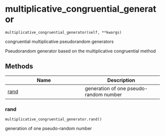 # multiplicative_congruential_generator { #generators.multiplicative_congruential_generator }

`multiplicative_congruential_generator(self, **kwargs)`

congruential multiplicative pseudorandom generators

Pseudorandom generator based on the multiplicative congruential method

## Methods

| Name | Description |
| --- | --- |
| [rand](#generators.multiplicative_congruential_generator.rand) | generation of one pseudo-random number |

### rand { #generators.multiplicative_congruential_generator.rand }

`multiplicative_congruential_generator.rand()`

generation of one pseudo-random number